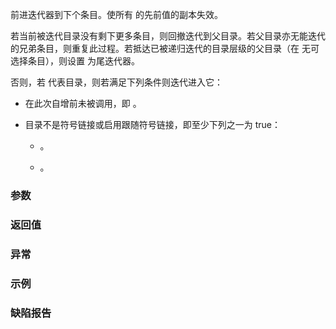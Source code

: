 {{cpp/filesystem/recursive_directory_iterator/title|operator++|increment}}
{{cpp/filesystem/recursive_directory_iterator/navbar}}
{{dcl begin}}
{{dcl|num=1|since=c++17|1=
recursive_directory_iterator&amp; operator++();
}}
{{dcl|num=2|since=c++17|1=
recursive_directory_iterator&amp; increment( std::error_code&amp; ec );
}}
{{dcl end}}

前进迭代器到下个条目。使所有 {{c|*this}} 的先前值的副本失效。

若当前被迭代目录没有剩下更多条目，则回撤迭代到父目录。若父目录亦无能迭代的兄弟条目，则重复此过程。若抵达已被递归迭代的目录层级的父目录（在 {{c|1=depth() == 0)}} 无可选择条目），则设置 {{c|*this}} 为尾迭代器。

否则，若 {{c|*this}} 代表目录，则若满足下列条件则迭代进入它：

* {{lc|disable_recursion_pending()}} 在此次自增前未被调用，即 {{c|1=recursion_pending() == true}}。
* 目录不是符号链接或启用跟随符号链接，即至少下列之一为 true：
**{{c|1=!is_symlink((*this)-&gt;symlink_status())}}。
**{{c|1=(options() &amp; directory_options::follow_directory_symlink) != directory_options::none)}}。

===参数===
{{par begin}}
{{par | ec | 要存储错误状态的错误码}}
{{par end}}

===返回值===
{{c|*this}}

===异常===
{{cpp/filesystem/error handling|throw=1/2}}

===示例===
{{example}}

===缺陷报告===
{{dr list begin}}
{{dr list item|dr=3013|wg=lwg|std=C++17|before={{tt|error_code}} 重载被标记为 noexcept 但能分配内存|after=移除 noexcept}}
{{dr list end}}

{{langlinks|de|en|es|ja|ru}}